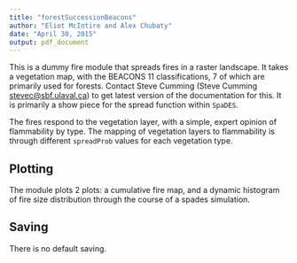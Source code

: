 ```yaml
---
title: "forestSuccessionBeacons"
author: "Eliot McIntire and Alex Chubaty"
date: "April 30, 2015"
output: pdf_document
---
```


This is a dummy fire module that spreads fires in a raster landscape.
It takes a vegetation map, with the BEACONS 11 classifications, 7 of which are primarily used for forests.
Contact Steve Cumming (Steve Cumming <stevec@sbf.ulaval.ca>) to get latest version of the documentation for this. It is primarily a show piece for the spread function within `SpaDES`.

The fires respond to the vegetation layer, with a simple, expert opinion of flammability by type.
The mapping of vegetation layers to flammability is through different `spreadProb` values for each vegetation type.

## Plotting

The module plots 2 plots: a cumulative fire map, and a dynamic histogram of fire size distribution through the course of a spades simulation.

## Saving

There is no default saving.
